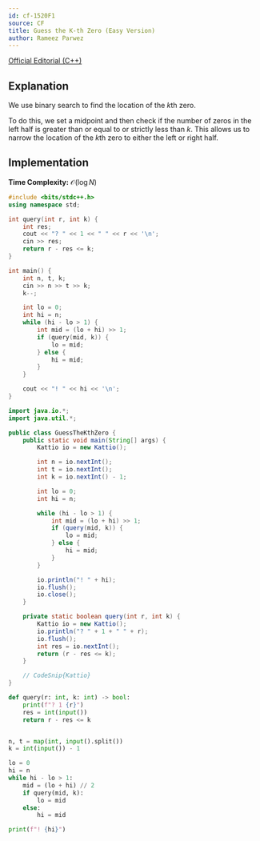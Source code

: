 ```yaml
---
id: cf-1520F1
source: CF
title: Guess the K-th Zero (Easy Version)
author: Rameez Parwez
---
```


[Official Editorial (C++)](https://codeforces.com/blog/entry/90342)

## Explanation

We use binary search to find the location of the $k$th zero.

To do this, we set a midpoint and then check if the number of zeros in the left half is greater than or equal to or strictly less than $k$.
This allows us to narrow the location of the $k$th zero to either the left or right half.

## Implementation

**Time Complexity:** $\mathcal{O}(\log N)$

<LanguageSection>
<CPPSection>

```cpp
#include <bits/stdc++.h>
using namespace std;

int query(int r, int k) {
	int res;
	cout << "? " << 1 << " " << r << '\n';
	cin >> res;
	return r - res <= k;
}

int main() {
	int n, t, k;
	cin >> n >> t >> k;
	k--;

	int lo = 0;
	int hi = n;
	while (hi - lo > 1) {
		int mid = (lo + hi) >> 1;
		if (query(mid, k)) {
			lo = mid;
		} else {
			hi = mid;
		}
	}

	cout << "! " << hi << '\n';
}
```

</CPPSection>
<JavaSection>

```java
import java.io.*;
import java.util.*;

public class GuessTheKthZero {
    public static void main(String[] args) {
		Kattio io = new Kattio();

        int n = io.nextInt();
        int t = io.nextInt();
        int k = io.nextInt() - 1;

        int lo = 0;
        int hi = n;

        while (hi - lo > 1) {
            int mid = (lo + hi) >> 1;
            if (query(mid, k)) {
                lo = mid;
            } else {
                hi = mid;
            }
        }

		io.println("! " + hi);
        io.flush();
		io.close();
	}

    private static boolean query(int r, int k) {
		Kattio io = new Kattio();
        io.println("? " + 1 + " " + r);
        io.flush();
        int res = io.nextInt();
        return (r - res <= k);   
    }

	// CodeSnip{Kattio}
}

```

</JavaSection>
<PySection>

```py
def query(r: int, k: int) -> bool:
	print(f"? 1 {r}")
	res = int(input())
	return r - res <= k


n, t = map(int, input().split())
k = int(input()) - 1

lo = 0
hi = n
while hi - lo > 1:
	mid = (lo + hi) // 2
	if query(mid, k):
		lo = mid
	else:
		hi = mid

print(f"! {hi}")
```

</PySection>
</LanguageSection>
